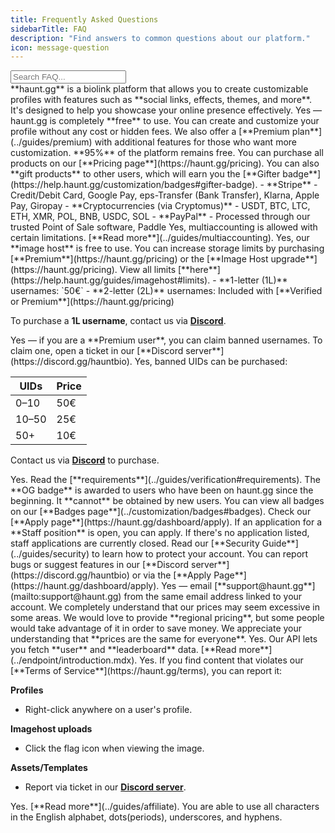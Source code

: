 ```yaml
---
title: Frequently Asked Questions
sidebarTitle: FAQ
description: "Find answers to common questions about our platform."
icon: message-question
---
```


<div id="faq-search-container">
  <input 
    type="text" 
    id="faq-search" 
    placeholder="Search FAQ..." 
  />
</div>

<AccordionGroup>
<Accordion title="What is haunt.gg?">
**haunt.gg** is a biolink platform that allows you to create customizable profiles with features such as **social links, effects, themes, and more**.  
It's designed to help you showcase your online presence effectively.
</Accordion>

<Accordion title="Is haunt.gg free?">
Yes — haunt.gg is completely **free** to use. You can create and customize your profile without any cost or hidden fees.  
We also offer a [**Premium plan**](../guides/premium) with additional features for those who want more customization. **95%** of the platform remains free.
</Accordion>

<Accordion title="Where can I buy Premium or other products?">
You can purchase all products on our [**Pricing page**](https://haunt.gg/pricing).  
You can also **gift products** to other users, which will earn you the [**Gifter badge**](https://help.haunt.gg/customization/badges#gifter-badge).
</Accordion>

<Accordion title="Which payment methods are accepted?">
- **Stripe**  
  - Credit/Debit Card, Google Pay, eps-Transfer (Bank Transfer), Klarna, Apple Pay, Giropay  
- **Cryptocurrencies (via Cryptomus)**  
  - USDT, BTC, LTC, ETH, XMR, POL, BNB, USDC, SOL  
- **PayPal**  
  - Processed through our trusted Point of Sale software, Paddle
</Accordion>

<Accordion title="Is multiaccounting allowed?">
Yes, multiaccounting is allowed with certain limitations. [**Read more**](../guides/multiaccounting).
</Accordion>

<Accordion title="Is imagehost free?">
Yes, our **image host** is free to use.  
You can increase storage limits by purchasing [**Premium**](https://haunt.gg/pricing) or the [**Image Host upgrade**](https://haunt.gg/pricing).  
View all limits [**here**](https://help.haunt.gg/guides/imagehost#limits).
</Accordion>

<Accordion title="How to get 1 or 2 Letter usernames?">
- **1-letter (1L)** usernames: `50€`  
- **2-letter (2L)** usernames: Included with [**Verified or Premium**](https://haunt.gg/pricing)  

To purchase a **1L username**, contact us via [**Discord**](https://discord.gg/hauntbio).
</Accordion>

<Accordion title="Can I claim banned usernames?">
Yes — if you are a **Premium user**, you can claim banned usernames.  
To claim one, open a ticket in our [**Discord server**](https://discord.gg/hauntbio).
</Accordion>

<Accordion title="Can I buy banned UIDs?">
Yes, banned UIDs can be purchased:  

| UIDs   | Price |
| ------ | ----- |
| 0–10   | 50€   |
| 10–50  | 25€   |
| 50+    | 10€   |

Contact us via [**Discord**](https://discord.gg/hauntbio) to purchase.
</Accordion>

<Accordion title="Can I apply for verified badge?">
Yes. Read the [**requirements**](../guides/verification#requirements).
</Accordion>

<Accordion title="How to get the OG badge?">
The **OG badge** is awarded to users who have been on haunt.gg since the beginning.  
It **cannot** be obtained by new users.
</Accordion>

<Accordion title="What badges are on haunt.gg?">
You can view all badges on our [**Badges page**](../customization/badges#badges).
</Accordion>

<Accordion title="Can I apply for staff?">
Check our [**Apply page**](https://haunt.gg/dashboard/apply).  
If an application for a **Staff position** is open, you can apply.  
If there's no application listed, staff applications are currently closed.
</Accordion>

<Accordion title="How can I secure my haunt.gg account?">
Read our [**Security Guide**](../guides/security) to learn how to protect your account.
</Accordion>

<Accordion title="How can I report bugs or suggest features?">
You can report bugs or suggest features in our [**Discord server**](https://discord.gg/hauntbio) or via the [**Apply Page**](https://haunt.gg/dashboard/apply).
</Accordion>

<Accordion title="Can I request deletion of my data?">
Yes — email [**support@haunt.gg**](mailto:support@haunt.gg) from the same email address linked to your account.
</Accordion>

<Accordion title="Do you offer regional pricing?">
We completely understand that our prices may seem excessive in some areas.  
We would love to provide **regional pricing**, but some people would take advantage of it in order to save money.  
We appreciate your understanding that **prices are the same for everyone**.
</Accordion>

<Accordion title="Does haunt.gg have an API?">
Yes. Our API lets you fetch **user** and **leaderboard** data. [**Read more**](../endpoint/introduction.mdx).
</Accordion>

<Accordion title="Can I report content on haunt.gg?">
Yes. If you find content that violates our [**Terms of Service**](https://haunt.gg/terms), you can report it:  

**Profiles**  
- Right-click anywhere on a user's profile.  

**Imagehost uploads**  
- Click the flag icon when viewing the image.  

**Assets/Templates**  
- Report via ticket in our [**Discord server**](https://discord.gg/hauntbio).
</Accordion>

<Accordion title="Do you have an affiliate program?">
Yes. [**Read more**](../guides/affiliate).
</Accordion>

<Accordion title="What characters are allowed in my username?">
You are able to use all characters in the English alphabet, dots(periods), underscores, and hyphens.
</Accordion>
</AccordionGroup>

<script dangerouslySetInnerHTML={{
  __html: `
    (function() {
      let clickedAccordion = null;
      
      // Accordion functionality
      document.addEventListener('click', function(e) {
        const summary = e.target.closest('summary');
        if (summary) {
          clickedAccordion = summary.parentElement;
          
          // Wait for the accordion state to settle
          setTimeout(() => {
            const allAccordions = document.querySelectorAll('details');
            
            allAccordions.forEach(accordion => {
              if (accordion !== clickedAccordion && accordion.hasAttribute('open')) {
                accordion.removeAttribute('open');
              }
            });
            
            clickedAccordion = null;
          }, 100);
        }
      });

      // Search functionality
      document.addEventListener('DOMContentLoaded', function() {
        const searchInput = document.getElementById('faq-search');
        const accordions = document.querySelectorAll('details');
        
        if (!searchInput) return;
        
        // Search through FAQ items
        searchInput.addEventListener('input', function() {
          const searchTerm = this.value.toLowerCase().trim();
          
          accordions.forEach(accordion => {
            const title = accordion.querySelector('summary').textContent.toLowerCase();
            const content = accordion.querySelector('div').textContent.toLowerCase();
            
            if (searchTerm === '' || title.includes(searchTerm) || content.includes(searchTerm)) {
              accordion.style.display = 'block';
              
              // Highlight matching text if search term exists
              if (searchTerm !== '') {
                highlightText(accordion, searchTerm);
              } else {
                removeHighlights(accordion);
              }
            } else {
              accordion.style.display = 'none';
              accordion.removeAttribute('open');
            }
          });
          
          // Show "No results" message if no accordions are visible
          updateNoResultsMessage(searchTerm);
        });
        
        function highlightText(accordion, searchTerm) {
          const summary = accordion.querySelector('summary');
          const content = accordion.querySelector('div');
          
          [summary, content].forEach(element => {
            const walker = document.createTreeWalker(
              element,
              NodeFilter.SHOW_TEXT,
              null,
              false
            );
            
            const textNodes = [];
            let node;
            while (node = walker.nextNode()) {
              textNodes.push(node);
            }
            
            textNodes.forEach(textNode => {
              const text = textNode.textContent;
              const regex = new RegExp(
  '(' + searchTerm.replace(/[\.\*\+\?\^\$\{\}\(\)\|\[\]\\]/g, '\\$&') + ')',
  'gi'
);

              
              if (regex.test(text)) {
                const highlightedText = text.replace(regex, '<mark class="faq-search-highlight">$1</mark>');
                const span = document.createElement('span');
                span.innerHTML = highlightedText;
                textNode.parentNode.replaceChild(span, textNode);
              }
            });
          });
        }
        
        function removeHighlights(accordion) {
          const marks = accordion.querySelectorAll('mark');
          marks.forEach(mark => {
            const parent = mark.parentNode;
            parent.replaceChild(document.createTextNode(mark.textContent), mark);
            parent.normalize();
          });
        }
        
        function updateNoResultsMessage(searchTerm) {
          let noResultsMsg = document.getElementById('no-results-message');
          const visibleAccordions = Array.from(accordions).filter(acc => acc.style.display !== 'none');
          
          if (searchTerm !== '' && visibleAccordions.length === 0) {
            if (!noResultsMsg) {
              noResultsMsg = document.createElement('div');
              noResultsMsg.id = 'no-results-message';
              noResultsMsg.innerHTML = '🔍 No FAQ items found matching your search.';
              document.querySelector('AccordionGroup').parentNode.appendChild(noResultsMsg);
            }
            noResultsMsg.style.display = 'block';
          } else if (noResultsMsg) {
            noResultsMsg.style.display = 'none';
          }
        }
      });
    })();
  `
}} />

<Tip>
Feel free to [**contribute to this documentation**](https://github.com/curet-dev/docs) if you think an important question is missing.
</Tip>